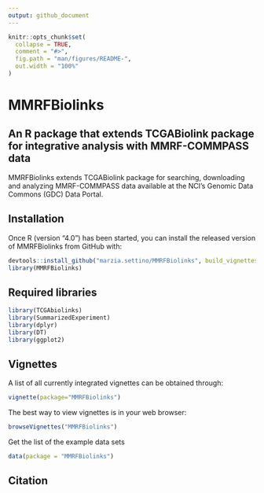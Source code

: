 ```yaml
---
output: github_document
---
```


<!-- README.md is generated from README.Rmd. Please edit that file -->

```r
knitr::opts_chunk$set(
  collapse = TRUE,
  comment = "#>",
  fig.path = "man/figures/README-",
  out.width = "100%"
)
```

# MMRFBiolinks 
## An R package that extends TCGABiolink package for integrative analysis with MMRF-COMMPASS data

<!-- badges: start -->
<!-- badges: end -->

MMRFBiolinks extends TCGABiolink package for searching, downloading and analyzing MMRF-COMMPASS data available at the NCI’s Genomic Data Commons (GDC) Data Portal.

## Installation

Once R (version “4.0”) has been started, you can install the released version of MMRFBiolinks from GitHub with:

``` r
devtools::install_github("marzia.settino/MMRFBiolinks", build_vignettes = TRUE)
library(MMRFBiolinks)
```

## Required libraries


```r
library(TCGAbiolinks)
library(SummarizedExperiment)
library(dplyr)
library(DT)
library(ggplot2)
```


## Vignettes
A list of all currently integrated vignettes can be obtained through:



```r
vignette(package="MMRFBiolinks")
```
The best way to view vignettes is in your web browser:


```r
browseVignettes("MMRFBiolinks")
```

Get the list of the example data sets

```r
data(package = "MMRFBiolinks")
```

## Citation





